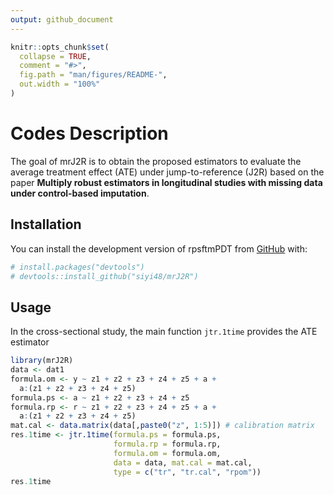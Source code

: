 ```yaml
---
output: github_document
---
```


<!-- README.md is generated from README.Rmd. Please edit that file -->

```r
knitr::opts_chunk$set(
  collapse = TRUE,
  comment = "#>",
  fig.path = "man/figures/README-",
  out.width = "100%"
)
```

# Codes Description

<!-- badges: start -->

<!-- badges: end -->

The goal of mrJ2R is to obtain the proposed estimators to evaluate the average treatment effect (ATE) under jump-to-reference (J2R) based on the paper **Multiply robust estimators in longitudinal studies with missing data under control-based imputation**.

## Installation

You can install the development version of rpsftmPDT from [GitHub](https://github.com/) with:

```r
# install.packages("devtools")
# devtools::install_github("siyi48/mrJ2R")
```

## Usage

In the cross-sectional study, the main function `jtr.1time` provides the ATE estimator

```r
library(mrJ2R)
data <- dat1
formula.om <- y ~ z1 + z2 + z3 + z4 + z5 + a +
  a:(z1 + z2 + z3 + z4 + z5)
formula.ps <- a ~ z1 + z2 + z3 + z4 + z5
formula.rp <- r ~ z1 + z2 + z3 + z4 + z5 + a +
  a:(z1 + z2 + z3 + z4 + z5)
mat.cal <- data.matrix(data[,paste0("z", 1:5)]) # calibration matrix
res.1time <- jtr.1time(formula.ps = formula.ps,
                       formula.rp = formula.rp,
                       formula.om = formula.om,
                       data = data, mat.cal = mat.cal,
                       type = c("tr", "tr.cal", "rpom"))
res.1time
```




